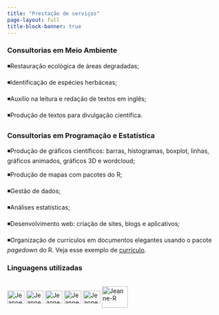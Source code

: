---
title: "Prestação de serviços"
page-layout: full
title-block-banner: true
---

### Consultorias em Meio Ambiente

◾Restauração ecológica de áreas degradadas;

◾Identificação de espécies herbáceas;

◾Auxílio na leitura e redação de textos em inglês;

◾Produção de textos para divulgação científica.

### Consultorias em Programação e Estatística

◾Produção de gráficos científicos: barras, histogramas, boxplot, linhas, gráficos animados, gráficos 3D e wordcloud;

◾Produção de mapas com pacotes do R;

◾Gestão de dados;

◾Análises estatísticas;

◾Desenvolvimento web: criação de sites, blogs e aplicativos;

◾Organização de currículos em documentos elegantes usando o pacote *pagedown* do R. Veja esse exemplo de [currículo](https://pagedown.rbind.io/html-resume).

### Linguagens utilizadas

```{=html}
<div style="display: inline_block"; "text-align:left"><br>
  <img align="center" alt="Jeanne-HTML" height="30" width="40" src="https://raw.githubusercontent.com/devicons/devicon/master/icons/html5/html5-original.svg">
  <img align="center" alt="Jeanne-CSS" height="30" width="40" src="https://raw.githubusercontent.com/devicons/devicon/master/icons/css3/css3-original.svg">
  <img align="center" alt="Jeanne-Python" height="30" width="40" src="https://raw.githubusercontent.com/devicons/devicon/master/icons/python/python-original.svg">
  <img align="center" alt="Jeanne-R" height="30" width="40" src="https://cdn.jsdelivr.net/gh/devicons/devicon/icons/r/r-original.svg">
  <img align="center" alt="Jeanne-R" height="30" width="40" src="https://cdn.jsdelivr.net/gh/devicons/devicon/icons/javascript/javascript-original.svg">  
  <img align="center" alt="Jeanne-R" height="50" width="60" src="https://www.svgrepo.com/show/373827/markdown.svg"> 
  
</div>
```
